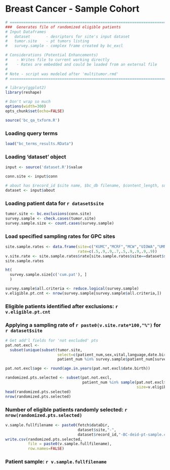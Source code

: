 # Breast Cancer - Sample Cohort
```r
# ============================================================================
###  Generates file of randomized eligible patients
# Input Dataframes
#   dataset       - desriptors for site's input dataset 
#   tumor.site    - pt tumors listing
#   survey.sample - complex frame created by bc_excl

# Considerations (Potential Enhancements)
#    - Writes file to current working directly
#    - Rates are embedded and could be loaded from an external file
# 
# Note - script was modeled after 'multitumor.rmd'
# ============================================================================
```

```r
# library(ggplot2)
library(reshape)

# Don't wrap so much
options(width=300)
opts_chunk$set(echo=FALSE)
```


```r
source('bc_qa_txform.R')  
```

### Loading query terms

```r
load("bc_terms_results.RData")
```

### Loading 'dataset' object

```r
input <- source('dataset.R')$value

conn.site <- input$conn

# about has $record_id $site name, $bc_db filename, $content_length, submitter $name, $issues_other
dataset <- input$about
```

### Loading patient data for `r dataset$site`

```r
tumor.site <- bc.exclusions(conn.site)
survey.sample <- check.cases(tumor.site)
survey.sample.size <- count.cases(survey.sample)
```

### Load specified sampling rates for GPC sites 

```r
site.sample.rates <- data.frame(site=c("KUMC","MCRF","MCW","UIOWA","UMN","UNMC","UTHSCSA","UTSW","WISC"),
                                rate=c(.5,.9,.9,.7,.5,.9,.9,.9,.9))
v.site.rate <- site.sample.rates$rate[site.sample.rates$site==dataset$site]
site.sample.rates
```

```r
ht(
  survey.sample.size[c('cum.pat'), ]
  )
```


```r
survey.sample$all.criteria <- reduce.logical(survey.sample)
v.eligible.pt.cnt <- nrow(survey.sample[survey.sample$all.criteria,])
```

### Eligible patients identified after exclusions: `r v.eligible.pt.cnt`

### Applying a sampling rate of `r paste0(v.site.rate*100,"%")` for `r dataset$site`

``` r
# Get add'l fields for 'not excluded' pts
pat.not.excl <- 
  subset(unique(subset(tumor.site, 
                       select=c(patient_num,sex,vital,language,date.birth))),
                       patient_num %in% survey.sample$patient_num[survey.sample$all.criteria])

pat.not.excl$age <- round(age.in.years(pat.not.excl$date.birth))

randomized.pts.selected <- subset(pat.not.excl, 
                                  patient_num %in% sample(pat.not.excl$patient_num,                             
                                                          size=v.eligible.pt.cnt*v.site.rate))
head(randomized.pts.selected)
nrow(randomized.pts.selected)
```

### Number of eligible patients randomly selected: `r nrow(randomized.pts.selected)`

```r
v.sample.fullfilename <- paste0(fetch$dataDir,
                                dataset$site,"-",
                                dataset$record_id,"-BC-deid-pt-sample.csv")
write.csv(randomized.pts.selected, 
          file = paste0(v.sample.fullfilename),
          row.names=FALSE)
```

### Patient sample: `r v.sample.fullfilename`